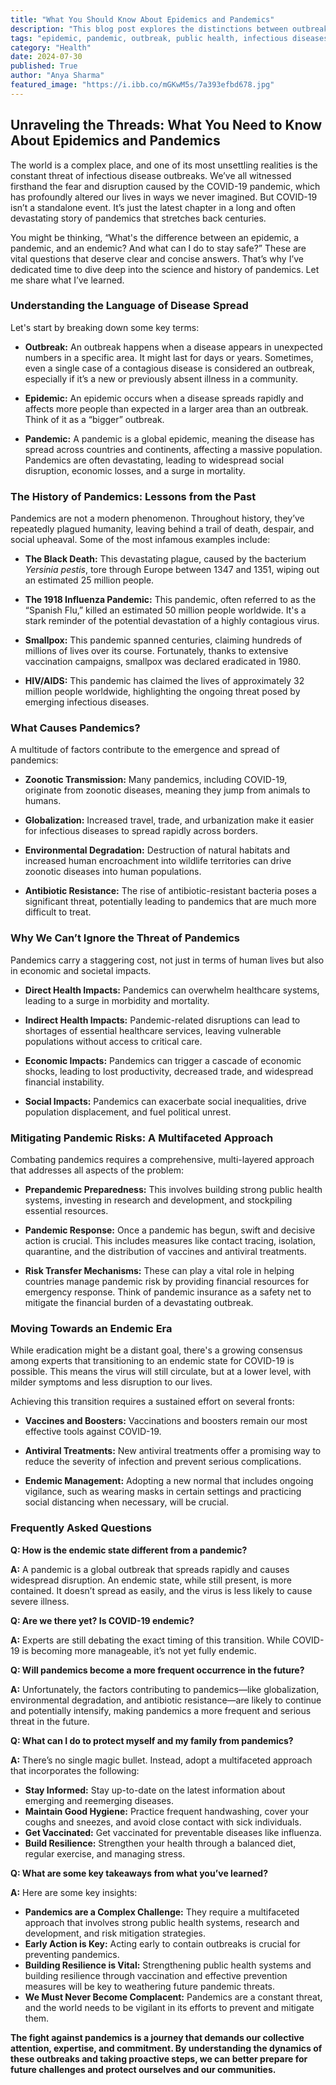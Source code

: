 ```yaml
---
title: "What You Should Know About Epidemics and Pandemics"
description: "This blog post explores the distinctions between outbreaks, epidemics, and pandemics, highlighting the historical impact of these events and the factors contributing to their emergence. It provides insights into how to mitigate pandemic risks and stay safe."
tags: "epidemic, pandemic, outbreak, public health, infectious diseases, disease prevention, health, safety,  virus, bacteria,  global health,  COVID-19,  zoonotic diseases,  antibiotic resistance,  vaccination,  pandemic preparedness"
category: "Health"
date: 2024-07-30
published: True
author: "Anya Sharma"
featured_image: "https://i.ibb.co/mGKwM5s/7a393efbd678.jpg"
---
```


##  Unraveling the Threads: What You Need to Know About Epidemics and Pandemics

The world is a complex place, and one of its most unsettling realities is the constant threat of infectious disease outbreaks. We’ve all witnessed firsthand the fear and disruption caused by the COVID-19 pandemic, which has profoundly altered our lives in ways we never imagined. But COVID-19 isn’t a standalone event. It’s just the latest chapter in a long and often devastating story of pandemics that stretches back centuries. 

You might be thinking, “What's the difference between an epidemic, a pandemic, and an endemic? And what can I do to stay safe?” These are vital questions that deserve clear and concise answers. That’s why I’ve dedicated time to dive deep into the science and history of pandemics. Let me share what I’ve learned.

###  Understanding the Language of Disease Spread

Let's start by breaking down some key terms:

* **Outbreak:** An outbreak happens when a disease appears in unexpected numbers in a specific area. It might last for days or years. Sometimes, even a single case of a contagious disease is considered an outbreak, especially if it’s a new or previously absent illness in a community. 

* **Epidemic:** An epidemic occurs when a disease spreads rapidly and affects more people than expected in a larger area than an outbreak. Think of it as a “bigger” outbreak.

* **Pandemic:**  A pandemic is a global epidemic, meaning the disease has spread across countries and continents, affecting a massive population. Pandemics are often devastating, leading to widespread social disruption, economic losses, and a surge in mortality.

### The History of Pandemics: Lessons from the Past

Pandemics are not a modern phenomenon. Throughout history, they’ve repeatedly plagued humanity, leaving behind a trail of death, despair, and social upheaval. Some of the most infamous examples include:

* **The Black Death:** This devastating plague, caused by the bacterium *Yersinia pestis*, tore through Europe between 1347 and 1351, wiping out an estimated 25 million people.

* **The 1918 Influenza Pandemic:** This pandemic, often referred to as the “Spanish Flu,” killed an estimated 50 million people worldwide. It's a stark reminder of the potential devastation of a highly contagious virus.

* **Smallpox:**  This pandemic spanned centuries, claiming hundreds of millions of lives over its course. Fortunately, thanks to extensive vaccination campaigns, smallpox was declared eradicated in 1980.

* **HIV/AIDS:**  This pandemic has claimed the lives of approximately 32 million people worldwide, highlighting the ongoing threat posed by emerging infectious diseases.

### What Causes Pandemics?

A multitude of factors contribute to the emergence and spread of pandemics:

* **Zoonotic Transmission:**  Many pandemics, including COVID-19, originate from zoonotic diseases, meaning they jump from animals to humans. 

* **Globalization:**  Increased travel, trade, and urbanization make it easier for infectious diseases to spread rapidly across borders.

* **Environmental Degradation:**  Destruction of natural habitats and increased human encroachment into wildlife territories can drive zoonotic diseases into human populations.

* **Antibiotic Resistance:** The rise of antibiotic-resistant bacteria poses a significant threat, potentially leading to pandemics that are much more difficult to treat.

###  Why We Can’t Ignore the Threat of Pandemics

Pandemics carry a staggering cost, not just in terms of human lives but also in economic and societal impacts. 

* **Direct Health Impacts:** Pandemics can overwhelm healthcare systems, leading to a surge in morbidity and mortality. 

* **Indirect Health Impacts:** Pandemic-related disruptions can lead to shortages of essential healthcare services, leaving vulnerable populations without access to critical care.

* **Economic Impacts:**  Pandemics can trigger a cascade of economic shocks, leading to lost productivity, decreased trade, and widespread financial instability.

* **Social Impacts:** Pandemics can exacerbate social inequalities, drive population displacement, and fuel political unrest.

### Mitigating Pandemic Risks: A Multifaceted Approach

Combating pandemics requires a comprehensive, multi-layered approach that addresses all aspects of the problem:

* **Prepandemic Preparedness:**  This involves building strong public health systems, investing in research and development, and stockpiling essential resources.

* **Pandemic Response:**  Once a pandemic has begun, swift and decisive action is crucial. This includes measures like contact tracing, isolation, quarantine, and the distribution of vaccines and antiviral treatments.

* **Risk Transfer Mechanisms:**   These can play a vital role in helping countries manage pandemic risk by providing financial resources for emergency response. Think of pandemic insurance as a safety net to mitigate the financial burden of a devastating outbreak.

###  Moving Towards an Endemic Era

While eradication might be a distant goal, there's a growing consensus among experts that transitioning to an endemic state for COVID-19 is possible. This means the virus will still circulate, but at a lower level, with milder symptoms and less disruption to our lives.

Achieving this transition requires a sustained effort on several fronts:

* **Vaccines and Boosters:**  Vaccinations and boosters remain our most effective tools against COVID-19.

* **Antiviral Treatments:** New antiviral treatments offer a promising way to reduce the severity of infection and prevent serious complications.

* **Endemic Management:**   Adopting a new normal that includes ongoing vigilance, such as wearing masks in certain settings and practicing social distancing when necessary, will be crucial.

### Frequently Asked Questions

**Q:  How is the endemic state different from a pandemic?**

**A:**  A pandemic is a global outbreak that spreads rapidly and causes widespread disruption. An endemic state, while still present, is more contained. It doesn’t spread as easily, and the virus is less likely to cause severe illness.

**Q:  Are we there yet? Is COVID-19 endemic?**

**A:**  Experts are still debating the exact timing of this transition. While COVID-19 is becoming more manageable, it’s not yet fully endemic.

**Q:  Will pandemics become a more frequent occurrence in the future?**

**A:**  Unfortunately, the factors contributing to pandemics—like globalization, environmental degradation, and antibiotic resistance—are likely to continue and potentially intensify, making pandemics a more frequent and serious threat in the future.

**Q:  What can I do to protect myself and my family from pandemics?**

**A:**   There’s no single magic bullet. Instead, adopt a multifaceted approach that incorporates the following:
 * **Stay Informed:** Stay up-to-date on the latest information about emerging and reemerging diseases. 
* **Maintain Good Hygiene:** Practice frequent handwashing, cover your coughs and sneezes, and avoid close contact with sick individuals.
* **Get Vaccinated:**  Get vaccinated for preventable diseases like influenza. 
* **Build Resilience:** Strengthen your health through a balanced diet, regular exercise, and managing stress.

**Q:  What are some key takeaways from what you’ve learned?**

**A:**  Here are some key insights:
 * **Pandemics are a Complex Challenge:**  They require a multifaceted approach that involves strong public health systems, research and development, and risk mitigation strategies. 
 * **Early Action is Key:**  Acting early to contain outbreaks is crucial for preventing pandemics. 
 * **Building Resilience is Vital:**  Strengthening public health systems and building resilience through vaccination and effective prevention measures will be key to weathering future pandemic threats.
 * **We Must Never Become Complacent:** Pandemics are a constant threat, and the world needs to be vigilant in its efforts to prevent and mitigate them.

**The fight against pandemics is a journey that demands our collective attention, expertise, and commitment. By understanding the dynamics of these outbreaks and taking proactive steps, we can better prepare for future challenges and protect ourselves and our communities.**
